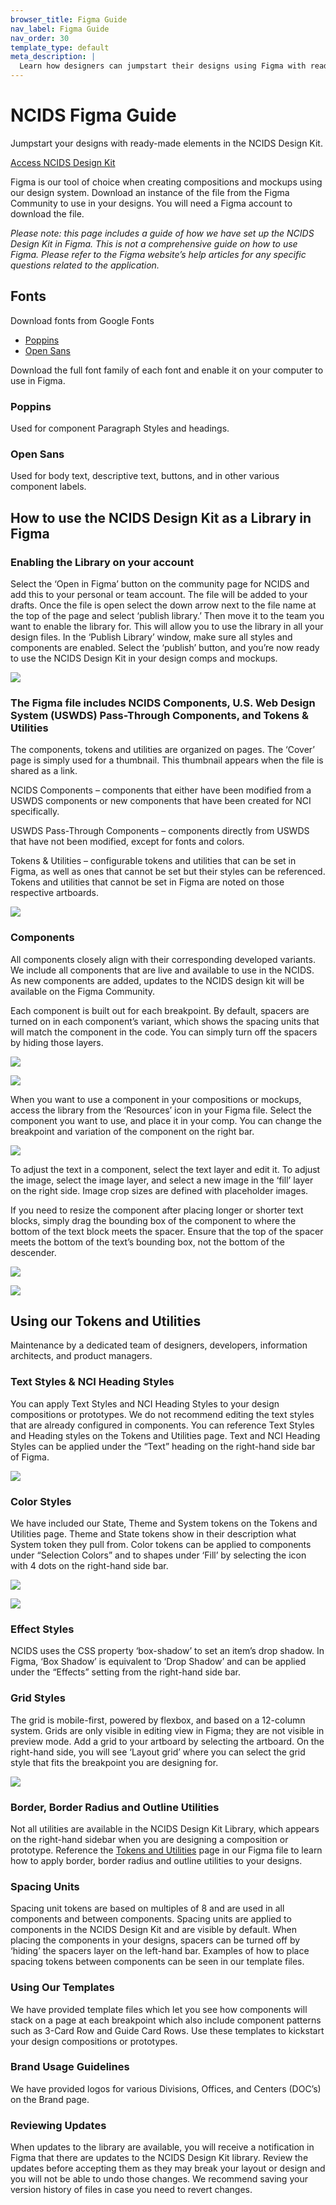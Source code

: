 ```yaml
---
browser_title: Figma Guide
nav_label: Figma Guide
nav_order: 30
template_type: default
meta_description: |
  Learn how designers can jumpstart their designs using Figma with ready-made elements in the NCIDS Design Kit.
---
```


# NCIDS Figma Guide

Jumpstart your designs with ready-made elements in the NCIDS Design Kit.

[Access NCIDS Design Kit](https://www.figma.com/community/file/1288512334920909770/ncids-design-kit)

Figma is our tool of choice when creating compositions and mockups using our design system. Download an instance of the file from the Figma Community to use in your designs. You will need a Figma account to download the file.

_Please note: this page includes a guide of how we have set up the NCIDS Design Kit in Figma. This is not a comprehensive guide on how to use Figma. Please refer to the Figma website’s help articles for any specific questions related to the application._

## Fonts

Download fonts from Google Fonts

- [Poppins](https://fonts.google.com/specimen/Poppins)
- [Open Sans](https://fonts.google.com/specimen/Open+Sans)

Download the full font family of each font and enable it on your computer to use in Figma.

### Poppins

Used for component Paragraph Styles and headings.

### Open Sans

Used for body text, descriptive text, buttons, and in other various component labels.

## How to use the NCIDS Design Kit as a Library in Figma

### Enabling the Library on your account

Select the ‘Open in Figma’ button on the community page for NCIDS and add this to your personal or team account. The file will be added to your drafts. Once the file is open select the down arrow next to the file name at the top of the page and select ‘publish library.’ Then move it to the team you want to enable the library for. This will allow you to use the library in all your design files. In the ‘Publish Library’ window, make sure all styles and components are enabled. Select the ‘publish’ button, and you’re now ready to use the NCIDS Design Kit in your design comps and mockups.

![](./images/figma-guide_publish-changes.jpg)

### The Figma file includes NCIDS Components, U.S. Web Design System (USWDS) Pass-Through Components, and Tokens & Utilities

The components, tokens and utilities are organized on pages. The ‘Cover’ page is simply used for a thumbnail. This thumbnail appears when the file is shared as a link.

NCIDS Components – components that either have been modified from a USWDS components or new components that have been created for NCI specifically.

USWDS Pass-Through Components – components directly from USWDS that have not been modified, except for fonts and colors.

Tokens & Utilities – configurable tokens and utilities that can be set in Figma, as well as ones that cannot be set but their styles can be referenced. Tokens and utilities that cannot be set in Figma are noted on those respective artboards.

![](./images/figma-guide_includes.jpg)

### Components

All components closely align with their corresponding developed variants. We include all components that are live and available to use in the NCIDS. As new components are added, updates to the NCIDS design kit will be available on the Figma Community.

Each component is built out for each breakpoint. By default, spacers are turned on in each component’s variant, which shows the spacing units that will match the component in the code. You can simply turn off the spacers by hiding those layers.

![](./images/figma-guide_components-spacers01.jpg)

![](./images/figma-guide_components-spacers02.jpg)

When you want to use a component in your compositions or mockups, access the library from the ‘Resources’ icon in your Figma file. Select the component you want to use, and place it in your comp. You can change the breakpoint and variation of the component on the right bar.

![](./images/figma-guide_components-resources01.jpg)

To adjust the text in a component, select the text layer and edit it. To adjust the image, select the image layer, and select a new image in the ‘fill’ layer on the right side. Image crop sizes are defined with placeholder images.

If you need to resize the component after placing longer or shorter text blocks, simply drag the bounding box of the component to where the bottom of the text block meets the spacer. Ensure that the top of the spacer meets the bottom of the text’s bounding box, not the bottom of the descender.

![](./images/figma-guide_components-resources02.jpg)

![](./images/figma-guide_components-resources03.jpg)

## Using our Tokens and Utilities

Maintenance by a dedicated team of designers, developers, information architects, and product managers.

### Text Styles & NCI Heading Styles

You can apply Text Styles and NCI Heading Styles to your design compositions or prototypes. We do not recommend editing the text styles that are already configured in components. You can reference Text Styles and Heading styles on the Tokens and Utilities page. Text and NCI Heading Styles can be applied under the “Text” heading on the right-hand side bar of Figma.

![](./images/figma-guide_text-styles.jpg)

### Color Styles

We have included our State, Theme and System tokens on the Tokens and Utilities page. Theme and State tokens show in their description what System token they pull from. Color tokens can be applied to components under “Selection Colors” and to shapes under ‘Fill’ by selecting the icon with 4 dots on the right-hand side bar.

![](./images/figma-guide_color-styles01.jpg)

![](./images/figma-guide_color-styles02.jpg)

### Effect Styles

NCIDS uses the CSS property ‘box-shadow’ to set an item’s drop shadow. In Figma, ‘Box Shadow’ is equivalent to ‘Drop Shadow’ and can be applied under the “Effects” setting from the right-hand side bar.

### Grid Styles

The grid is mobile-first, powered by flexbox, and based on a 12-column system. Grids are only visible in editing view in Figma; they are not visible in preview mode. Add a grid to your artboard by selecting the artboard. On the right-hand side, you will see ‘Layout grid’ where you can select the grid style that fits the breakpoint you are designing for.

![](./images/figma-guide_grid-styles.jpg)

### Border, Border Radius and Outline Utilities

Not all utilities are available in the NCIDS Design Kit Library, which appears on the right-hand sidebar when you are designing a composition or prototype. Reference the [Tokens and Utilities](https://www.figma.com/design/4FeMfprVErO6esR8FLczp5/NCIDS-Design-Kit?node-id=3917-6868&t=YVntX6mh1NZavZkA-1) page in our Figma file to learn how to apply border, border radius and outline utilities to your designs.

### Spacing Units

Spacing unit tokens are based on multiples of 8 and are used in all components and between components. Spacing units are applied to components in the NCIDS Design Kit and are visible by default. When placing the components in your designs, spacers can be turned off by ‘hiding’ the spacers layer on the left-hand bar. Examples of how to place spacing tokens between components can be seen in our template files.

### Using Our Templates

We have provided template files which let you see how components will stack on a page at each breakpoint which also include component patterns such as 3-Card Row and Guide Card Rows. Use these templates to kickstart your design compositions or prototypes.

### Brand Usage Guidelines

We have provided logos for various Divisions, Offices, and Centers (DOC’s) on the Brand page.

### Reviewing Updates

When updates to the library are available, you will receive a notification in Figma that there are updates to the NCIDS Design Kit library. Review the updates before accepting them as they may break your layout or design and you will not be able to undo those changes. We recommend saving your version history of files in case you need to revert changes.
